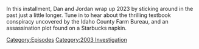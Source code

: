{{DEFAULTSORT:
    #_EPISODE_0882:April 1, 2004
}}{{Episode
    | title           = April 1, 2004
    | caption         = Listen to this episode on [https://knowledgefight.libsyn.com/882-april-1-2004 Libsyn] [None Spotify], Read the [[Transcript/882: April 1, 2004|Unofficial Transcript]]
    | episodeNumber   = 882
    | length          = 01:13:41
    | airDate         = December 29, 2023
    | coverageDate    = April 1, 2004
    | episodeType     = [[:Category:2003 Investigation|2003 Investigation]]
    | previousEpisode = [[881: Chatting with Brandi Collins-Dexter]]
    | nextEpisode     = [[883: More Like Jimmy Bore]]
}}

{{Stub}}

In this installment, Dan and Jordan wrap up 2023 by sticking around in the past just a little longer.  Tune in to hear about the thrilling textbook conspiracy uncovered by the Idaho County Farm Bureau, and an assassination plot found on a Starbucks napkin.

[[Category:Episodes]]
[[Category:2003 Investigation]]
